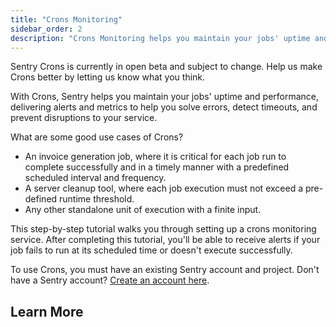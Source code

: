 ```yaml
---
title: "Crons Monitoring"
sidebar_order: 2
description: "Crons Monitoring helps you maintain your jobs' uptime and performance, delivering alerts and metrics to help you solve errors, detect timeouts, and prevent disruptions to your service."
---
```


<Alert level="warning" title="Important">
Sentry Crons is currently in open beta and subject to change. Help us make Crons better by letting us know what you think.
</Alert>

With Crons, Sentry helps you maintain your jobs' uptime and performance, delivering alerts and metrics to help you solve errors, detect timeouts, and prevent disruptions to your service.

What are some good use cases of Crons?

- An invoice generation job, where it is critical for each job run to complete successfully and in a timely manner with a predefined scheduled interval and frequency.
- A server cleanup tool, where each job execution must not exceed a pre-defined runtime threshold.
- Any other standalone unit of execution with a finite input.

This step-by-step tutorial walks you through setting up a crons monitoring service. After completing this tutorial, you'll be able to receive alerts if your job fails to run at its scheduled time or doesn't execute successfully.

To use Crons, you must have an existing Sentry account and project. Don't have a Sentry account? [Create an account here](https://sentry.io/signup/).

## Learn More

<PageGrid />
